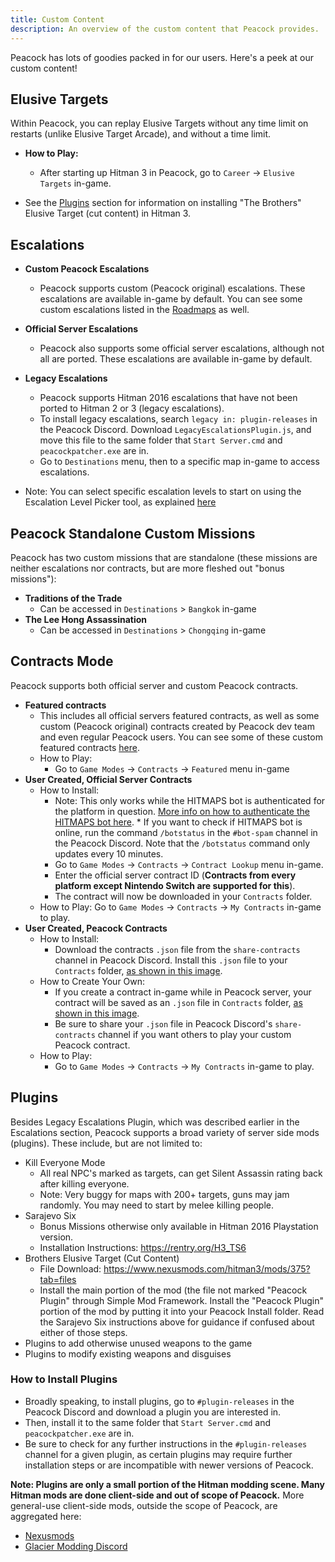 ```yaml
---
title: Custom Content
description: An overview of the custom content that Peacock provides.
---
```


Peacock has lots of goodies packed in for our users.
Here's a peek at our custom content!

## Elusive Targets

Within Peacock, you can replay Elusive Targets without any time limit on restarts (unlike Elusive Target Arcade), and without a time limit.
* **How to Play:** 
	* After starting up Hitman 3 in Peacock, go to `Career` -> `Elusive Targets` in-game.
	
* See the [Plugins](#plugins) section for information on installing "The Brothers" Elusive Target (cut content) in Hitman 3.


## Escalations

* **Custom Peacock Escalations**
  * Peacock supports custom (Peacock original) escalations. These escalations are available in-game by default. You can see some custom escalations listed in the [Roadmaps](./roadmaps.md) as well.

* **Official Server Escalations**
    * Peacock also supports some official server escalations, although not all are ported. These escalations are available in-game by default.
* **Legacy Escalations**
    * Peacock supports Hitman 2016 escalations that have not been ported to Hitman 2 or 3 (legacy escalations).
    * To install legacy escalations, search `legacy in: plugin-releases` in the Peacock Discord. Download `LegacyEscalationsPlugin.js`, and move this file to the same folder that `Start Server.cmd` and `peacockpatcher.exe` are in.
    * Go to `Destinations` menu, then to a specific map in-game to access escalations.

* Note: You can select specific escalation levels to start on using the Escalation Level Picker tool, as explained [here](https://thepeacockproject.org/wiki/intel/#loadout-profiles--escalation-level-picker)

## Peacock Standalone Custom Missions

Peacock has two custom missions that are standalone (these missions are neither escalations nor contracts, but are more fleshed out "bonus missions"):
* **Traditions of the Trade**
  * Can be accessed in `Destinations` > `Bangkok` in-game
* **The Lee Hong Assassination**
  * Can be accessed in `Destinations` > `Chongqing` in-game

## Contracts Mode

Peacock supports both official server and custom Peacock contracts.

* **Featured contracts**
  * This includes all official servers featured contracts, as well as some custom (Peacock original) contracts created by Peacock dev team and even regular Peacock users. You can see some of these custom featured contracts [here](https://thepeacockproject.org/wiki/roadmaps).
  * How to Play: 
    * Go to `Game Modes` -> `Contracts` -> `Featured` menu in-game
* **User Created, Official Server Contracts**
  * How to Install: 
      * Note: This only works while the HITMAPS bot is authenticated for the platform in question. [More info on how to authenticate the HITMAPS bot here](https://bot.hitmaps.com/).
			* If you want to check if HITMAPS bot is online, run the command `/botstatus` in the `#bot-spam` channel in the Peacock Discord. Note that the `/botstatus` command only updates every 10 minutes.
      * Go to `Game Modes` -> `Contracts` -> `Contract Lookup` menu in-game. 
	  * Enter the official server contract ID (**Contracts from every platform except Nintendo Switch are supported for this**). 
	  * The contract will now be downloaded in your `Contracts` folder. 
  * How to Play: Go to `Game Modes` -> `Contracts` -> `My Contracts` in-game to play.
* **User Created, Peacock Contracts**
  * How to Install: 
    * Download the contracts `.json` file from the `share-contracts` channel in Peacock Discord. Install this `.json` file to your `Contracts` folder, [as shown in this image](https://media.discordapp.net/attachments/833505136290299935/991101789426421760/unknown.png).
  * How to Create Your Own: 
    * If you create a contract in-game while in Peacock server, your contract will be saved as an `.json` file in `Contracts` folder, [as shown in this image](https://media.discordapp.net/attachments/833505136290299935/991101789426421760/unknown.png). 
    * Be sure to share your `.json` file in Peacock Discord's `share-contracts` channel if you want others to play your custom Peacock contract.
  * How to Play: 
    * Go to `Game Modes` -> `Contracts` -> `My Contracts` in-game to play.

## Plugins

Besides Legacy Escalations Plugin, which was described earlier in the Escalations section, Peacock supports a broad variety of 	server side mods (plugins). These include, but are not limited to:
* Kill Everyone Mode
  * All real NPC's marked as targets, can get Silent Assassin rating back after killing everyone.
  * Note: Very buggy for maps with 200+ targets, guns may jam randomly. You may need to start by melee killing people.
* Sarajevo Six
  * Bonus Missions otherwise only available in Hitman 2016 Playstation version.
  * Installation Instructions: https://rentry.org/H3_TS6
* Brothers Elusive Target (Cut Content)
  * File Download: https://www.nexusmods.com/hitman3/mods/375?tab=files
  * Install the main portion of the mod (the file not marked "Peacock Plugin" through Simple Mod Framework. Install the "Peacock Plugin" portion of the mod by putting it into your Peacock Install folder. Read the Sarajevo Six instructions above for guidance if confused about either of those steps.
* Plugins to add otherwise unused weapons to the game
* Plugins to modify existing weapons and disguises
### How to Install Plugins
* Broadly speaking, to install plugins, go to `#plugin-releases` in the Peacock Discord and download a plugin you are interested in. 
* Then, install it to the same folder that `Start Server.cmd` and `peacockpatcher.exe` are in.
* Be sure to check for any further instructions in the `#plugin-releases` channel for a given plugin, as certain plugins may require further installation steps or are incompatible with newer versions of Peacock.

**Note: Plugins are only a small portion of the Hitman modding scene. Many Hitman mods are done client-side and out of scope of Peacock.** More general-use client-side mods, outside the scope of Peacock, are aggregated here: 
  * [Nexusmods](https://www.nexusmods.com/hitman3)
  * [Glacier Modding Discord](https://discord.com/invite/6UDtuYhZP6)
